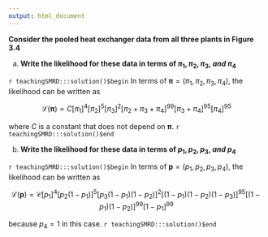 ```yaml
---
output: html_document
---
```


__Consider the pooled heat exchanger data from all three plants in Figure 3.4__

a. __Write the likelihood for these data in terms of $\pi_{1},\pi_{2},\pi_{3},$ _and_ $\pi_{4}$__

`r teachingSMRD:::solution()$begin`
In terms of $\boldsymbol{\pi}=(\pi_{1},\pi_{2},\pi_{3},\pi_{4})$, the likelihood can be written as

$$
\mathcal{L}(\boldsymbol{\pi})=C[\pi_{1}]^4[\pi_{2}]^5[\pi_{3}]^2[\pi_{2}+\pi_{3}+\pi_{4}]^{99}[\pi_{3}+\pi_{4}]^{95}[\pi_{4}]^{95}
$$

where $C$ is a constant that does not depend on $\mathbf{\pi}$.
`r teachingSMRD:::solution()$end`

b. __Write the likelihood for these data in terms of $p_{1},p_{2},p_{3},$ _and_ $p_{4}$__

`r teachingSMRD:::solution()$begin`
In terms of $\mathbf{p}=(p_{1},p_{2},p_{3},p_{4})$, the likelihood can be written as

$$
\mathcal{L}(\mathbf{p})=\mathcal{C}[p_{1}]^4[p_{2}(1-p_{1})]^5[p_{3}(1-p_{1})(1-p_{2})]^2[(1-p_{1})(1-p_{2})(1-p_{3})]^{95}[(1-p_{1})(1-p_{2})]^{99}[1-p_{1}]^{99}
$$

because $p_{4}=1$ in this case.
`r teachingSMRD:::solution()$end`
